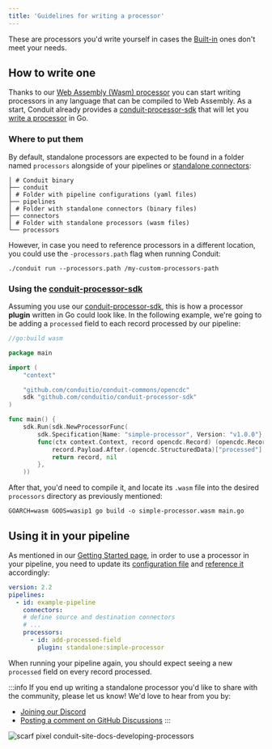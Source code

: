 ```yaml
---
title: 'Guidelines for writing a processor'
---
```


These are processors you'd write yourself in cases the [Built-in](/docs/using/processors/builtin/) ones don't meet your needs.

## How to write one

Thanks to our [Web Assembly (Wasm) processor](/docs/developing/processors/how-it-works) you can start writing processors in any language that can be compiled to Web Assembly. As a start, Conduit already provides a [conduit-processor-sdk](https://github.com/ConduitIO/conduit-processor-sdk) that will let you [write a processor](/docs/developing/processors/building) in Go.

### Where to put them

By default, standalone processors are expected to be found in a folder named `processors` alongside of your pipelines or [standalone connectors](/docs/using/connectors/getting-started):

```shell
│ # Conduit binary
├── conduit
│ # Folder with pipeline configurations (yaml files)
├── pipelines
│ # Folder with standalone connectors (binary files)
├── connectors
│ # Folder with standalone processors (wasm files)
└── processors
```

However, in case you need to reference processors in a different location, you could use the `-processors.path` flag when running Conduit:

```
./conduit run --processors.path /my-custom-processors-path
```

### Using the [conduit-processor-sdk](https://github.com/ConduitIO/conduit-processor-sdk)

Assuming you use our [conduit-processor-sdk](https://github.com/ConduitIO/conduit-processor-sdk), this is how a processor **plugin** written in Go could look like. In the following example, we're going to be adding a `processed` field to each record processed by our pipeline:

```go
//go:build wasm

package main

import (
    "context"

    "github.com/conduitio/conduit-commons/opencdc"
    sdk "github.com/conduitio/conduit-processor-sdk"
)

func main() {
    sdk.Run(sdk.NewProcessorFunc(
        sdk.Specification{Name: "simple-processor", Version: "v1.0.0"},
        func(ctx context.Context, record opencdc.Record) (opencdc.Record, error) {
            record.Payload.After.(opencdc.StructuredData)["processed"] = true
            return record, nil
        },
    ))
```

After that, you'd need to compile it, and locate its `.wasm` file into the desired `processors` directory as previously mentioned:


```shell
GOARCH=wasm GOOS=wasip1 go build -o simple-processor.wasm main.go
```

## Using it in your pipeline


As mentioned in our [Getting Started page](/docs/using/processors/getting-started), in order to use a processor in your pipeline, you need to update its [configuration file](/docs/using/processors/getting-started#how-to-use-a-processor) and [reference it](/docs/using/processors/referencing) accordingly:


```yaml
version: 2.2
pipelines:
  - id: example-pipeline
    connectors:
    # define source and destination connectors
    # ...
    processors:
      - id: add-processed-field
        plugin: standalone:simple-processor
```

When running your pipeline again, you should expect seeing a new `processed` field on every record processed.

:::info
If you end up writing a standalone processor you'd like to share with the community, please let us know! We'd love to hear from you by:  

- [Joining our Discord](https://discord.meroxa.com/)
- [Posting a comment on GitHub Discussions](https://github.com/ConduitIO/conduit/discussions)
:::

![scarf pixel conduit-site-docs-developing-processors](https://static.scarf.sh/a.png?x-pxid=3108abd7-7971-40bd-a92e-87c4f2562fe6)